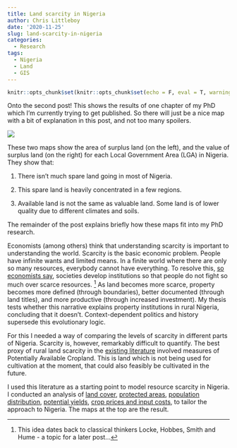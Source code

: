 ```yaml
---
title: Land scarcity in Nigeria
author: Chris Littleboy
date: '2020-11-25'
slug: land-scarcity-in-nigeria
categories:
  - Research
tags:
  - Nigeria
  - Land
  - GIS
---
```


```r
knitr::opts_chunk$set(knitr::opts_chunk$set(echo = F, eval = T, warning = F, message = F, comment = NA))
```

Onto the second post! This shows the results of one chapter of my PhD which I'm currently trying to get published. So there will just be a nice map with a bit of explanation in this post, and not too many spoilers.

![](images/scarcity.png)

These two maps show the area of surplus land (on the left), and the value of surplus land (on the right) for each Local Government Area (LGA) in Nigeria. They show that: 

1) There isn't much spare land going in most of Nigeria. 

2) This spare land is heavily concentrated in a few regions.

3) Available land is not the same as valuable land. Some land is of lower quality due to different climates and soils.

The remainder of the post explains briefly how these maps fit into my PhD research.

Economists (among others) think that understanding scarcity is important to understanding the world. Scarcity is the basic economic problem. People have infinite wants and limited means. In a finite world where there are only so many resources, everybody cannot have everything.
To resolve this, [so economists say](https://econ.ucsb.edu/~tedb/Courses/Ec100C/Readings/Demsetz_Property_Rights.pdf), societies develop institutions so that people do not fight so much over scarce resources.
^[This idea dates back to classical thinkers Locke, Hobbes, Smith and Hume - a topic for a later post...]
As land becomes more scarce, property becomes more defined (through boundaries), better documented (through land titles), and more productive (through increased investment). My thesis tests whether this narrative explains property institutions in rural Nigeria, concluding that it doesn't. Context-dependent politics and history supersede this evolutionary logic.

For this I needed a way of comparing the levels of scarcity in different parts of Nigeria. Scarcity is, however, remarkably difficult to quantify. The best proxy of rural land scarcity in the [existing literature](https://www.sciencedirect.com/science/article/pii/S0306919214000761) involved measures of Potentially Available Cropland. This is land which is not being used for cultivation at the moment, that could also feasibly be cultivated in the future.

I used this literature as a starting point to model resource scarcity in Nigeria. I conducted an analysis of [land cover](http://www.esa-landcover-cci.org/), [protected areas](https://www.protectedplanet.net/en/thematic-areas/wdpa), [population distribution](https://blogs.worldbank.org/opendata/first-look-facebook-s-high-resolution-population-maps), [potential yields](https://agupubs.onlinelibrary.wiley.com/doi/full/10.1029/2007GB002947), [crop prices and input costs](https://microdata.worldbank.org/index.php/catalog/3557), to tailor the approach to Nigeria. The maps at the top are the result. 